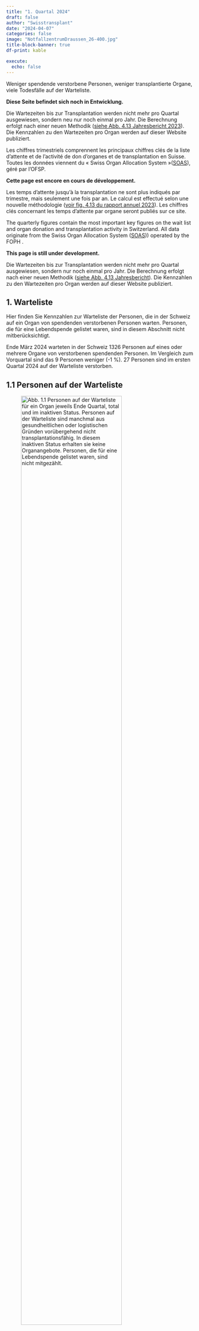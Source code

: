 ```yaml
---
title: "1. Quartal 2024"
draft: false
author: "Swisstransplant"
date: "2024-04-07"
categories: false
image: "NotfallzentrumDraussen_26-400.jpg"
title-block-banner: true
df-print: kable

execute:
  echo: false
---
```


::: {.content-visible when-profile="de"}
Weniger spendende verstorbene Personen, weniger transplantierte Organe, viele Todesfälle auf der Warteliste.

::: {.callout-warning title="Achtung"}
**Diese Seite befindet sich noch in Entwicklung.**
:::

::: {.callout-warning title="Hinweis"}
Die Wartezeiten bis zur Transplantation werden nicht mehr pro Quartal ausgewiesen, sondern neu nur noch einmal pro Jahr. Die Berechnung erfolgt nach einer neuen Methodik ([siehe Abb. 4.13 Jahresbericht 2023](https://www.swisstransplant.org/fileadmin/user_upload/Bilder/Home/Organ-_und_Gewebespende/Fakten_und_Zahlen/Jahreszahlen/2023_ersetzt/Abb_4.13_2023_DE.jpg){target="_blank"}). Die Kennzahlen zu den Wartezeiten pro Organ werden auf dieser Website publiziert.
:::

:::

::: {.content-visible when-profile="fr"}
Les chiffres trimestriels comprennent les principaux chiffres clés de la liste d'attente et de l'activité de don d'organes et de transplantation en Suisse. Toutes les données viennent du « Swiss Organ Allocation System »([SOAS](https://www.bag.admin.ch/bag/fr/home/medizin-und-forschung/transplantationsmedizin/transplantieren-von-organen-geweben-Zellen/zuteilung-organe-gewebe-blut-stammzellen/soas.html){target="_blank"}), géré par l'OFSP.

::: {.callout-warning title="Attention"}
**Cette page est encore en cours de développement.**
:::

::: {.callout-warning title="Remarque"}
Les temps d’attente jusqu’à la transplantation ne sont plus indiqués par trimestre, mais seulement une fois par an. Le calcul est effectué selon une nouvelle méthodologie ([voir fig. 4.13 du rapport annuel 2023](https://www.swisstransplant.org/fileadmin/user_upload/Bilder/Home/Organ-_und_Gewebespende/Fakten_und_Zahlen/Jahreszahlen/2023_ersetzt/FR_2023/Ill_4.13_2023_FR.jpg){target="_blank"}). Les chiffres clés concernant les temps d'attente par organe seront publiés sur ce site.
:::

:::

::: {.content-visible when-profile="en"}
The quarterly figures contain the most important key figures on the wait list and organ donation and transplantation activity in Switzerland. All data originate from the Swiss Organ Allocation System ([SOAS](https://www.bag.admin.ch/bag/de/home/medizin-und-forschung/transplantationsmedizin/transplantieren-von-organen-geweben-Zellen/zuteilung-organe-gewebe-blut-stammzellen/soas.html){target="_blank"})) operated by the FOPH .

::: {.callout-warning title="Please note"}
**This page is still under development.**
:::

::: {.callout-warning title="Please note"}
Die Wartezeiten bis zur Transplantation werden nicht mehr pro Quartal ausgewiesen, sondern nur noch einmal pro Jahr. Die Berechnung erfolgt nach einer neuen Methodik ([siehe Abb. 4.13 Jahresbericht](https://www.swisstransplant.org/fileadmin/user_upload/Bilder/Home/Organ-_und_Gewebespende/Fakten_und_Zahlen/Jahreszahlen/2023_ersetzt/Abb_4.13_2023_DE.jpg){target="_blank"}). Die Kennzahlen zu den Wartezeiten pro Organ werden auf dieser Website publiziert.
:::

:::

::: {.content-visible when-profile="de"}
# 1. Warteliste

Hier finden Sie Kennzahlen zur Warteliste der Personen, die in der Schweiz auf ein Organ von spendenden verstorbenen Personen warten. Personen, die für eine Lebendspende gelistet waren, sind in diesem Abschnitt nicht mitberücksichtigt.

::: {.callout-tip title="Das Wichtigste in Kürze"}
Ende März 2024 warteten in der Schweiz 1326 Personen auf eines oder mehrere Organe von verstorbenen spendenden Personen. Im Vergleich zum Vorquartal sind das 9 Personen weniger (-1 %). 27 Personen sind im ersten Quartal 2024 auf der Warteliste verstorben.
:::

## 1.1 Personen auf der Warteliste

![**Abb. 1.1** Personen auf der Warteliste für ein Organ jeweils Ende Quartal, total und im inaktiven Status. Personen auf der Warteliste sind manchmal aus gesundheitlichen oder logistischen Gründen vorübergehend nicht transplantationsfähig. In diesem inaktiven Status erhalten sie keine Organangebote. Personen, die für eine Lebendspende gelistet waren, sind nicht mitgezählt.](Fig1.1-de.png){width=80%}

<br>

|Indikator                                   |Letztes Quartal | Veränderung zum Vorquartal    |
|--------------------------------------------|----------------:|-------------------------------:|
|Anzahl Personen auf der Warteliste          |1326             |-9 Personen (-1 %)           |
|Anteil inaktive                             |49 %             |-1 Prozentpunkte


::: {.callout-note title="Lesebeispiel"}
Ende letztes Quartal warteten in der Schweiz 1326 Personen auf eines oder mehrere Organe von verstorbenen spendenden Personen. Im Vergleich zum Vorquartal sind das 9 Personen weniger (-1 %). Fast die Hälfte (49 %) der Personen auf der Warteliste war im inaktiven Status.
:::

## 1.2 Personen auf der Warteliste nach Organ

![**Abb. 1.2** Personen auf der Warteliste für ein Organ jeweils Ende Quartal, total und nach Organ. Personen, die auf mehr als ein Organ warten, sind bei der Gruppe «Multiorgan» dazugezählt. Personen, die für eine Lebendspende gelistet waren, sind nicht mitgezählt.](Fig1.2-de.png){width=80%}

<br>

|Indikator                                       |Letztes Quartal|    Veränderung zum Vorquartal|
|------------------------------------------------|----------------:|-----------------------------:|
|Anzahl Personen auf der Warteliste (alle)       |1326             |-9 (-1 %)          |           
|Multiorgan                                      |40               |-2 (-5 %)          |
|Herz                                            |43               |+1 (+2 %)          |
|Lunge                                           |42               |-4 (-9 %)          |
|Leber                                           |281              |+13 (+5 %)         |
|Niere                                           |907              |-16 (-2 %)         |
|Pankreas/Inselzellen                            |13               |-1 (-7 %)          |
|Dünndarm                                        |0                |+/- 0              |


::: {.callout-note title="Lesebeispiel"}
Von den 1326 Personen auf der Warteliste wartete die grosse Mehrheit auf eine Niere (907; 68 %) oder eine Leber (281; 21 %). 40 Personen warteten auf mehr als ein Organ.
:::

## 1.3 Ereignisse auf der Warteliste

![**Abb. 1.3** Transplantierte Personen und Personen, die auf der Warteliste verstorben sind. Personen, die für eine Lebendspende gelistet waren beziehungsweise eine Lebendspende erhielten, sind nicht mitgezählt.](Fig1.3-de.png){width=80%}

<br>

|Indikator                              |Letztes Quartal   |Veränderung zum Vorquartal                     |
|---------------------------------------|-------------------:|----------------------------------------------:|
|Anzahl transplantierte Personen        |102                 |-36 (-26 %)                         |
|Anzahl verstorbene Personen            |27                  |+8 (+30 %)                          |


::: {.callout-note title="Lesebeispiel"}
Im letzten Quartal erhielten in der Schweiz 102 Personen eines oder mehrere Organe aus einer Organspende nach dem Tod. 27 Personen sind im ersten Quartal 2024 auf der Warteliste verstorben.
:::

:::

::: {.content-visible when-profile="fr"}
# 1. Liste d'attente

Vous trouverez ici les chiffres clés sur la liste d'attente des personnes en attente d'un organe en Suisse. Les personnes listées pour un don de donneur vivant ne sont pas prises en compte dans cette section.

::: {.callout-tip title="L'essentiel en bref"}
Fin Mars 2024, 1326 personnes attendaient en Suisse un ou plusieurs organes de donneurs décédés. Par rapport au trimestre précédent, cela représente 9 personnes de moins (-1 %). 27 personnes sont décédées sur la liste d'attente au premier trimestre 2024.
:::

## 1.1 Personnes en liste d'attente

![**Fig. 1.1** Personnes en liste d'attente pour un organe à la fin de chaque trimestre, au total et en statut inactif. Parfois, les personnes sur la liste d’attente ne peuvent temporairement pas bénéficier d’une transplantation pour des raisons de santé ou de logistique. Dans cet état inactif, elles ne reçoivent pas d'offre d’organes. Les personnes listées pour un don de donneur vivant ne sont pas iclus.](Fig1.1-fr.png){width=80%}

<br>

|Indicateur                                  |Dernier trimestre |Changement par rapport au trimestre précédent       |
|--------------------------------------------|----------------:|---------------------------------------------------:|
|Nombre de patients en liste d'attente       |1326             |-9 patients (-1 %)                                |
|Part dans état inactif                      |49 %             |-1 points de pourcentage                          |

::: {.callout-note title="Exemple de lecture"}
Fin du dernier trimestre, 1326 personnes attendaient en Suisse un ou plusieurs organes de donneurs décédés. Par rapport au trimestre précédent, cela représente 9 personnes de moins (-1 %). Près de la moitié (49 %) des personnes sur la liste d'attente etait dans l'état inactif.
:::

## 1.2 Personnes en liste d'attente par organe

![**Fig. 1.2** Personnes en liste d'attente pour un organe à la fin de chaque trimestre, au total et par organe. Les personnes en attente de plus d'un organe sont comptées dans le groupe « multiorganes ». Les personnes listées pour un don de donneur vivant ne sont pas inclus.](Fig1.2-fr.png){width=80%}

<br>


|Indicateur                                  |Dernier trimestre      |Changement par rapport au trimestre précédent |
|--------------------------------------------|---------------------:|---------------------------------------------:|
|Nombre de patients en liste d'attente       |1326                  |-9 (-1 %)                            | 
|Multiorgan                                  |40                    |-2 (-5 %)                          |
|Cœur                                        |43                    |+1 (+2 %)                          |
|Poumons                                     |42                    |-4 (-9 %)                          |
|Fois                                        |281                   |+13 (+5 %)                         |
|Rein                                        |907                   |-16 (-2 %)                         |
|Pancréas/îlots de Langerhans                |13                    |-1 (-7 %)                           |
|Intestin grêle                              |0                     |+/- 0                                |


::: {.callout-note title="Exemple de lecture"}
Sur les 1326 patients en liste d'attente, la grande majorité attendait un rein (907 ; 68 %) ou un foie (281 ; 21 %). 40 patients attendaient plus d'un organe.
:::

## 1.3 Événements sur la liste d'attente

![**Fig. 1.3** Patients transplantées et patients décédées sur la liste d'attente. Les patients qui étaient sur la liste pour un don de donneur vivant ou qui ont reçu un don de donneur vivant ne sont pas inclus.](Fig1.3-fr.png){width=80%}

|Indicateur                          |Dernier trimestre               |Changement par rapport au trimestre précédent  |
|------------------------------------|------------------------------:|----------------------------------------------:|
|Nombre de patients transplantés     |102                            |-36 (-26 %)                         |
|Nombre de patients décédés          |27                             |+8 (+30 %)                          |

<br>

::: {.callout-note title="Exemple de lecture"}
Au dernier trimestre, 102 patients en Suisse ont reçu un ou plusieurs organes provenant d'un don d'organe après le décès. 27 patients sont décédés sur la liste d'attente.
:::

:::

::: {.content-visible when-profile="en"}
# 1. Wait list

Here you will find key figures on the wait list of people in Switzerland waiting for an organ transplant from deceased donors. People who were listed for a living donation are not included in this section.

::: {.callout-tip title="Most important facts in brief"}
At the end of March 2024, 1326 patients in Switzerland were waiting for one or more organs from deceased donors. Compared to the previous quarter, this is 9 fewer patients (-0.7 %). 27 patients died on the waiting list in the first quarter of 2024.
:::

## 1.1 People on the wait list

![**Fig. 1.1** Translation to be added..](Fig1.1-en.png){width=80%}

<br>


|Indicator                                   |Current quarter  |Change on previous quarter                          |
|--------------------------------------------|----------------:|---------------------------------------------------:|
|Number of patients on wait list             |1326             |-9 patients (-0.7 %)                                |
|Percentage inactive                         |48.8 %           |-1.1 percentage points                              |

## 1.2 People on the wait list by organ

![**Fig. 1.2** Translation to be added..](Fig1.2-en.png){width=80%}

<br>


|Indicator                                   |Current quarter       |Change on previous quarter                    |
|--------------------------------------------|---------------------:|---------------------------------------------:|
|Number of patients on wait list:            |1326                  |-9 patients (-0.7 %)                          |
|Multi-Organ                                 |40                    |-2 patients (-4.8 %)                          |
|Heart                                       |43                    |+1 patient (+2.4 %)                           |
|Lung                                        |42                    |-4 patients (-8.7 %)                          |
|Liver                                       |281                   |+13 patients (+4.9 %)                         |
|Kidney                                      |907                   |-16 patients (-1.7 %)                         |
|Pancreas/islets                             |13                    |-1 patient (-7.1 %)                           |
|Small bowel                                 |0                     |+/- 0 patients                                |


## 1.3 Events on the wait list

![**Fig. 1.3** Translation to be added...](Fig1.3-en.png){width=80%}

<br>

|Indicator                                   |Current quarter        |Change on previous quarter                     |
|--------------------------------------------|----------------------:|----------------------------------------------:|
|Number of patients transplanted             |102                    |-36 patients (-26.1 %)                         |
|Number of patients deceased                 |27                     |+8 patients (+29.6 %)                          |


::: {.callout-note title="Exemple de lecture"}
In the first quarter of 2024, 102 patients in Switzerland received one or more organs from deceased organ donation. 27 patients died on the waiting list.
:::

:::

::: {.content-visible when-profile="de"}

# 2. Organspende

Hier finden Sie Kennzahlen zur Organspende nach dem Tod und zur Organ-Lebendspende in der Schweiz.

::: {.callout-tip title="Das Wichtigste in Kürze"}
Im ersten Quartal 2024 haben in der Schweiz 39 Personen ihre Organe nach dem Tod gespendet. Im Vergleich zum Vorquartal sind das 11 Personen weniger (-22 %). Von den 39 Personen waren 17 (44 %) im Hirntod nach Herz-Kreislauf-Stillstand. 104 Organe von verstorbenen spendenden Personen wurden in der Schweiz transplantiert, das sind 38 weniger (-26.8 %) als im Vorquartal. Mit 2.4 Organen ist auch die durchschnittliche Anzahl transplantierter Organe pro spendende verstorbene Person zurückgegangen, insbesondere bei der Spende im Hirntod nach Herz-Kreislauf-Stillstand (DCD).
:::

## 2.1 Für eine Organspende nach dem Tod freigegebene Personen

![**Abb. 2.1** In der Schweiz von Swisstransplant für die Organspende nach dem Tod freigegebene verstorbene Personen. Eine Person wird freigegeben, wenn bei aussichtloser Prognose eine Zustimmung zur Organspende vorliegt und sie medizinisch für eine Organspende mindestens eines Organs qualifiziert. «Utilisiert» bedeutet, es konnte mindestens ein Organ transplantiert werden. «Effektiv» bedeutet, ein chirurgischer Eingriff mit der Absicht zur Organentnahme zum Zweck einer Transplantation erfolgte, aber kein Organ konnte transplantiert werden. «Nicht utilisiert» bedeutet, es kam nicht zu einem chirurgischen Eingriff mit der Absicht zur Organentnahme zum Zweck einer Transplantation.](Fig2.1-de.png){width=80%}

<br>

|Indikator                               |Letztes Quartal        |Veränderung zum Vorquartal                    |
|----------------------------------------|------------------------:|---------------------------------------------:|
|Anzahl freigegebene Personen            |47                       |-11 Personen (-19 %)                        |
|Anteil Nicht utilisierte                |17 %                     |+3 Prozentpunkte                            |
|Anteil Effektive                        |2 %                      |-1 Prozentpunkte                            |
|Anteil Utilisierte                      |81 %                     |+2 Prozentpunkte                            |


::: {.callout-note title="Lesebeispiel"}
Im letzten Quartal hat Swisstransplant 47 Personen aus der Schweiz für eine Organspende nach dem Tod freigegeben. Das sind 11 weniger als im Vorquartal. Die Utilisierungsrate betrug 81 %.
:::

## 2.2 Spendende verstorbene Personen

![**Abb. 2.2** Spendende verstorbene Personen in der Schweiz. DBD: Spende im Hirntod, DCD: Spende im Hirntod nach Herz-Kreislauf-Stillstand. Als spendende Person gilt jede verstorbene Person, bei der ein chirurgischer Eingriff mit der Absicht zur Organentnahme zum Zweck einer Transplantation erfolgt ist.](Fig2.2-de.png){width=80%}

<br>

|Indikator                                 |Letztes Quartal   |Veränderung zum Vorquartal    |
|------------------------------------------|-------------------:|-----------------------------:|
|Anzahl spendende Personen (alle)          |39                  |-11 (-22 %)        |
|DCD                                       |17 (44 %)           |-7 (-29 %)         |
|DBD                                       |22 (56 %)           |-4 (-15 %)         |

::: {.callout-note title="Lesebeispiel"}
Im letzten Quartal haben in der Schweiz 39 Personen ihre Organe nach dem Tod gespendet. Im Vergleich zum Vorquartal sind das 11 Personen weniger (-22 %). Von den 39 spendenden verstorbenen Personen waren 17 (44 %) im Hirntod nach Herz-Kreislauf-Stillstand (DCD).
:::


## 2.3 Transplantierte Organe von spendenden verstorbenen Personen

![**Abb. 2.3** In der Schweiz transplantierte Organe von spendenden verstorbenen Person (inklusive aus dem Ausland stammende Organe).](Fig2.3-de.png){width=80%}

<br>


|Indikator                                 |Letztes Quartal    |Veränderung zum Vorquartal  |
|------------------------------------------|--------------------:|---------------------------:|
|Anzahl transplantierte Organe (alle)      |104                  |-38 (-27 %)        |
|Herz                                      |9                    |-2         |
|Lunge                                     |11                   |-6         |
|Leber                                     |27                   |-5         |
|Niere                                     |55                   |-22        |
|Pankreas/Inselzellen                      |2                    |-3         |


::: {.callout-note title="Lesebeispiel"}
Im letzten Quartal wurden in der Schweiz 104 Organe von spendenden verstorbenen Person transplantiert. Im Vergleich zum Vorquartal sind das 38 Organe weniger (-27 %).
:::


## 2.4 Transplantierte Organe pro spendende verstorbene Person

![**Abb. 2.4** Durchschnittliche Anzahl transplantierte Organe pro spendende verstorbene Person, Mittelwerte (Standardabweichungen). DBD: Spende im Hirntod, DCD: Spende im Hirntod nach Herz-Kreislauf-Stillstand.](Fig2.4-de.png){width=80%}

<br>


|Indikator                                |Letztes Quartal   |Veränderung zum Vorquartal                    |
|-----------------------------------------|-------------------:|---------------------------------------------:|
|Organe pro spendende Person (alle)       |2.4                 |-0.4                                   |
|DBD                                      |2.8                 |-0.1                                   |
|DCD                                      |2.0                 |-0.7                                   |


::: {.callout-note title="Lesebeispiel"}
Im letzten Quartal wurden in der Schweiz durchschnittlich 2.4 Organe pro spendende verstorbene Person transplantiert. Im Vergleich zum Vorquartal sind das 0.4 Organe weniger. Insbesondere wurden weniger Organe pro spendende verstorbene Person im Hirntod nach Herz-Kreislauf-Stillstand (DCD) transplantiert.
:::

## 2.5 Spendende lebende Personen

![**Abb. 2.5** Spendende lebende Personen in der Schweiz, total und nach Organ. Bei Lebendspenden entspricht die Anzahl spendender Personen gleich der Anzahl transplantierter Organe.](Fig2.5-de.png){width=80%} 

<br>

|Indikator                                   |Letztes Quartal   |Veränderung zum Vorquartal        |
|--------------------------------------------|-------------------:|---------------------------------:|
|Anzahl spendende Personen (alle)            |38                |+2 (+6 %)                       |
|Leber                                       |1 (3 %)           |+/-0                     |
|Niere                                       |37 (97 %)         |+2                       |


::: {.callout-note title="Lesebeispiel"}
Im letzten Quartal haben in der Schweiz 37 lebende Personen eine ihrer Nieren gespendet und 1 Person einen Teil ihrer Leber. Das sind 2 Nieren-Lebendspenden mehr als im Vorquartal.
:::

:::

::: {.content-visible when-profile="fr"}
# 2. Don d'organes
Vous trouverez ici les chiffre clés sur le don d'organes après le décès et le don d'organes de donneur vivant en Suisse.

::: {.callout-tip title="L'essentiel en bref"}
Au premier trimestre 2024, 39 personnes ont fait don de leurs organes après leur décès en Suisse. Ce sont 11 personnes de moins (-22,0 %) comparé au trimestre précédent. Parmi ces 39 personnes décédées, 17 (43,6 %) étaient en état de mort cérébrale après un arrêt cardio-circulatoire. 104 organes de donneurs décédés ont été transplantés en Suisse, soit 38 de moins (-26,8 %) qu'au trimestre précédent. Avec 2,4 organes, le nombre moyen d'organes transplantés par donneur décédée a également diminué, en particulier pour les dons en état de mort cérébrale après un arrêt cardio-circulatoire (DCD).
:::

## 2.1 Personnes approuvées à faire un don d'organes après le décès

![**Fig. 2.1** Personnes décédées en Suisse et approuvées par Swisstransplant pour le don d'organes après le décès. Une personne est approuvée si, en cas de pronostic sans espoir, elle a donné son consentement au don d'organes et qu'elle est médicalement qualifiée pour le don d'au moins un organe. « Utilisé » signifie qu'au moins un organe a pu être transplanté. « Effectif » signifie qu'une intervention chirurgicale a eu lieu avec l'intention de prélever un organe en vue d'une transplantation, mais qu'aucun organe n'a pu être transplanté. « Non utilisé » signifie qu'il n'y a pas eu d'intervention d'intervention chirurgicale dans l’intention d’un prélèvement d’organes aux fins d’une transplantation.](Fig2.1-fr.png){width=80%}

<br>

|Indicateur                               |Dernier trimestre        | Changement par rapport au trimestre précédent |
|-----------------------------------------|-----------------------:|----------------------------------------------:|
|Nombre de personnes approuvées           |47                      |-11 personnes (-19 %)                        |
|Proportion non utilisée                  |17 %                    |+3 Points de pourcentage                     |
|Proportion effectif                      |2 %                     |-1 Points de pourcentage                     |
|Proportion utilisée                      |81 %                    |-2 Points de pourcentage                     |


::: {.callout-note title="Exemple de lecture"}
Au dernier trimestre, Swisstransplant a approuvées 47 personnes en Suisse pour un don d'organe après le décès. Ce sont 11 de moins qu'au trimestre précédent. Le taux d'utilisation était de 81 %.
:::

## 2.2 Donneurs décédés

![**Fig. 2.2** 	Donneurs décédés en Suisse. DBD: don en état de mort cérébrale, DCD: don en état de mort cérébrale après un arrêt cardio-circulatoire. Est considérée comme donneur toute personne décédée qui a subi une intervention chirurgicale dans l’intention d’un prélèvement d’organes aux fins d’une transplantation.](Fig2.2-fr.png){width=80%}

<br>

|Indicateur                                  |Dernier trimestre       |Changement par rapport au trimestre précédent |
|--------------------------------------------|----------------------:|---------------------------------------------:|
|Nombre de donneurs (tous)                   |39                     |-11 (-22 %)                       |
|DCD                                         |17 (44 %)              |-7 (-29 %)                        |
|DBD                                         |22 (56 %)              |-4 (+15 %)                        |


::: {.callout-note title="Exemple de lecture"}
Au dernier trimestre, 39 personnes ont fait don de leurs organes après leur décès en Suisse. Par rapport au trimestre précédent, cela représente 11 personnes de moins (-22 %). Parmi ces 39 personnes décédées, 17 (44 %) étaient en état de mort cérébrale après un arrêt cardio-circulatoire.
:::

## 2.3 Organes transplantés de donneurs décédés

![**Fig 2.3** Organes transplantés en Suisse de donneurs décédés (incluant les organes provenant de l'étranger), total et par organe.](Fig2.3-fr.png){width=80%}

<br>

|Indicateur                                  |Dernier trimestre       |Changement par rapport au trimestre précédent |
|--------------------------------------------|----------------------:|---------------------------------------------:|
|Nombre d'organes transplantés (tous)        |104                    |-38 (-27 %)                         |
|Cœur                                        |9                      |-2                          |
|Poumons                                     |2                      |-3                          |
|Fois                                        |27                     |-5                          |
|Reins                                       |55                     |-22                         |
|Pancréas/îlots de Langerhans                |2                      |+/-0                        |


::: {.callout-note title="Exemple de lecture"}
Au dernier trimestre, 104 organes ont été transplantés en Suisse de donneurs décédés. Par rapport au trimestre précédent, cela représente 38 organes de moins (-26.7 %).
:::

## 2.4 Organes transplantés par donneur décédé

![**Fig 2.4** Nombre d’organes transplantés par donneur décédé (moyenne et écart-type). DBD: don en état de mort cérébrale, DCD: don en état de mort cérébrale après un arrêt cardio-circulatoire.](Fig2.4-fr.png){width=80%}

<br>

|Indicateur                               |Dernier trimestre    |Changement par rapport au trimestre précédent |
|-----------------------------------------|-------------------:|---------------------------------------------:|
|Organes par donneur (tous      )         |2.4                 |-0.4                                   |
|DBD                                      |2.8                 |-0.1                                   |
|DCD                                      |2.0                 |-0.7                                   |

::: {.callout-note title="Exemple de lecture"}
Au dernier trimestre, 2,4 organes ont été transplantés en moyenne en Suisse par donneur décédé. Par rapport au trimestre précédent, cela représente 0,4 organe de moins. En particulier, moins d'organes ont été transplantés par donneur décédé en état de mort cérébrale après un arrêt cardio-circulatoire.
:::

## 2.5 Donneurs vivants

![**Fig 2.5** Donneurs vivants en Suisse, au total et par organe. Pour les dons de donneurs vivants, le nombre de donneurs est égal au nombre d'organes transplantés.](Fig2.5-fr.png){width=80%}

<br>

|Indicateur                                  |Dernier trimestre     |Changement par rapport au trimestre précédent |
|--------------------------------------------|--------------------:|---------------------------------------------:|
|Nombre de donneurs vivants (tous)           |38                   |+2 (+6 %)                                  |
|Fois                                        |1 (3 %)              |+/-0                                |
|Rein                                        |37 (97 %)            |+2                                  |


::: {.callout-note title="Exemple de lecture"}
Au premier trimestre 2024, 38 personnes vivantes en Suisse ont donnée un de leurs reins et 1 personne a donnée une partie de son foie. Cela représente 2 dons de reins de plus par rapport au trimestre précédent.
:::


:::

::: {.content-visible when-profile="en"}
# 2. Organ donation

## 2.1 People approved for deceased organ donation

![**Fig. 2.1** Translation...](Fig2.1-en.png){width=80%}

## 2.2 Deceased donors

![**Fig. 2.2** Translation...](Fig2.2-en.png){width=80%}

## 2.3 Organs transplanted from deceased donors

![**Fig. 2.3** Organs transplanted in Switzerland from deceased donors, including organs from deceased donors abroad.](Fig2.3-en.png){width=80%}

## 2.4 Organs transplanted per deceased donor

![**Fig. 2.4** Translation needed...](Fig2.4-en.png){width=80%}

## 2.5 Living donors

![**Fig 2.5** Translation to be added...](Fig2.5-en.png){width=80%}

:::


::: {.content-visible when-profile="de"}
# 3. Transplantationen

Hier finden Sie Kennzahlen zu Personen, die ein Organ von einer spendenden verstorbenen Person erhielten. Einerseits sind dies Personen in der Schweiz, die ein Organ von einer spendenden verstorbenen Person aus der Schweiz oder aus dem Ausland erhielten. Andererseits sind dies Personen im Ausland, die ein Organ von einer verstorbenen Person aus der Schweiz erhielten, wenn in der Schweiz für ein Organ keine passende Person gefunden werden konnte. Kennzahlen zur Lebendspende von Niere und Leber finden Sie unter 2.5.

::: {.callout-tip title="Das Wichtigste in Kürze"}
Im ersten Quartal 2024 erhielten in der Schweiz 102 Personen eines oder mehrere Organe von spendenen verstorbenen Personen. Im Vergleich zum Vorquartal sind das 36 Transplantationen (rund 26 %) weniger. Von den 102 Personen erhielten 9 Personen ein Organ aus dem Ausland.
:::

## 3.1 In der Schweiz transplantierte Personen

![**Abb. 3.1** Transplantierte Personen in der Schweiz, die ein Organ von einer spendenden verstorbenen Person erhielten, total und nach Art der Transplantation. «Multiorgan» bedeutet, eine Person erhielt mehr als ein Organ gleichzeitig. Organe von spendenden verstorbenen Personen aus dem Ausland sind miteingerechnet, Organe aus Lebendspenden sind nicht miteingerechnet.](Fig3.1-de.png){width=80%}

<br>

|Indikator                                    |Letztes Quartal     |Veränderung zum Vorquartal              |
|---------------------------------------------|---------------------:|---------------------------------------:|
|Anzahl transplantierte Personen (alle)       |102                   |-36 (-26 %)                  |
|Multiorgan                                   |2                     |-2                   |
|Herz                                         |9                     |-2                    |
|Lunge                                        |11                    |-6                    |
|Leber                                        |27                    |-5                    |
|Niere                                        |53                    |-20                   |
|Pankreas/Inselzellen                         |0                     |+/-0                  |


::: {.callout-note title="Lesebeispiel"}
Im letzten Quartal erhielten in der Schweiz 102 Personen eines oder mehrere Organe von spendenden verstorbenen Personen. Im Vergleich zum Vorquartal sind das 36 Transplantationen weniger(-26 %). Im ersten Quartal erhielten 2 Personen je eine Niere und eine Bauchspeicheldrüse (Pankreas).
:::

## 3.2 In der Schweiz transplantierte Personen mit Organen aus dem Ausland

![**Abb. 3.2** Transplantierte Personen in der Schweiz, die ein Organ von einer spendenden verstorbenen Person aus dem Ausland erhielten, total und nach Art der Transplantation.](Fig3.2-de.png){width=80%}

<br>

|Indikator                                      |Letztes Quartal       |Veränderung zum Vorquartal              |
|-----------------------------------------------|-----------------------:|---------------------------------------:|
|Anzahl transplantierte Personen mit Organen aus dem Ausland |9          |-3 (-25 %)                   |


::: {.callout-note title="Lesebeispiel"}
Im letzten Quartal erhielten in der Schweiz 9 Personen Organe von spendenden verstorbenen Personen aus dem Ausland. Im Vergleich zum Vorquartal sind das 3 Transplantationen weniger (-25 %).
:::

## 3.3 Im Ausland transplantierte Personen

![**Abb. 3.3** Im Ausland transplantierte Personen, die ein Organ von einer spendenden verstorbenen Person aus der Schweiz erhielten, total und nach Art der Transplantation.](Fig3.3-de.png){width=80%}

<br>

|Indikator                                         |Letztes Quartal     |Veränderung zum Vorquartal            |
|--------------------------------------------------|-------------------:|---------------------------------------:|
|Anzahl transplantierte Personen im Ausland        |0                   |-9 (-100 %)                  |

::: {.callout-note title="Lesebeispiel"}
Im letzten Quartal erhielten im Ausland keine Patientinnen und Patienten Organe von spendenden verstorbenen Personen aus der Schweiz. Im Vorquartal waren es 9 Patientinnen und Patienten.
:::

## 3.4 Herztransplantationen

![**Abb. 3.4** Herztransplantationen in der Schweiz, aufgeteilt nach DBD- und DCD-Spende. Multiorgantransplantationen sind mitgezählt. DBD: Spende im Hirntod, DCD: Spende im Hirntod nach Herz-Kreislauf-Stillstand.](Fig3.4-de.png){width=80%}

<br>

|Indikator                                   |Letztes Quartal         |Veränderung zum Vorquartal            |
|--------------------------------------------|-----------------------:|---------------------------------------:|
|Anzahl Herztransplantationen (alle)         |9                       |-2 (-18 %)          |
|DCD                                         |1 (11 %)                |-1            |
|DBD                                         |8 (89 %)                |-1            |

::: {.callout-note title="Lesebeispiel"}
Im letzten Quartal erhielten in der Schweiz 9 Personen eine Herztransplantation. Im Vergleich zum Vorquartal sind das 2 Herztransplantationen weniger (-18 %).
:::

## 3.5 Lungentransplantationen

![**Abb. 3.5** Lungentransplantationen in der Schweiz, aufgeteilt nach DBD- und DCD-Spende. Multiorgantransplantationen sind mitgezählt. DBD: Spende im Hirntod, DCD: Spende im Hirntod nach Herz-Kreislauf-Stillstand. ](Fig3.5-de.png){width=80%}

<br>

|Indikator                                   |Letztes Quartal        |Veränderung zum Vorquartal              |
|--------------------------------------------|------------------------:|---------------------------------------:|
|Anzahl Lungentransplantationen (alle)       |11                       |-6 (-35 %)          |
|DCD                                         |3 (27 %)                 |-3          |
|DBD                                         |8 (73 %)                 |-3          |

::: {.callout-note title="Lesebeispiel"}
Im letzten Quartal erhielten in der Schweiz 11 Personen eine Lungentransplantation. Im Vergleich zum Vorquartal sind das 6 Lungentransplantationen weniger (-35 %).
:::

## 3.6 Lebertransplantationen

![**Abb. 3.6** Lebertransplantationen in der Schweiz aus einer Organspende nach dem Tod, aufgeteilt nach DBD- und DCD-Spende. Multiorgantransplantationen sind mitgezählt. DBD: Spende im Hirntod, DCD: Spende im Hirntod nach Herz-Kreislauf-Stillstand. ](Fig3.6-de.png){width=80%}

<br>

|Indikator                                   |Letztes Quartal         |Veränderung zum Vorquartal            |
|--------------------------------------------|-----------------------:|---------------------------------------:|
|Anzahl Lebertransplantationen (alle)        |27                      |-5 (-16 %)          |
|DCD                                         |7 (26 %)                |-4           |
|DBD                                         |20 (74 %)               |-1           |

::: {.callout-note title="Lesebeispiel"}
Im letzten Quartal erhielten in der Schweiz 27 Personen eine Lebertransplantation aus einer Organspende nach dem Tod. Im Vergleich zum Vorquartal sind das 5 Lebertransplantationen weniger (-16 %).
:::

## 3.7 Nierentransplantationen

![**Abb. 3.7** Nierentransplantationen in der Schweiz aus einer Organspende nach dem Tod, aufgeteilt nach DBD- und DCD-Spende. Multiorgantransplantationen sind mitgezählt. DBD: Spende im Hirntod, DCD: Spende im Hirntod nach Herz-Kreislauf-Stillstand.](Fig3.7-de.png){width=80%}

<br>

|Indikator                                   |Letztes Quartal       |Veränderung zum Vorquartal              |
|--------------------------------------------|-----------------------:|---------------------------------------:|
|Anzahl Nierentransplantationen (alle)       |55                      |-22 (-29 %)         |
|DCD                                         |24 (44 %)               |-18         |
|DBD                                         |31 (56 %)               |-4          |


::: {.callout-note title="Lesebeispiel"}
Im letzten Quartal erhielten in der Schweiz 55 Personen eine Nierentransplantation aus einer Organspende nach dem Tod. Im Vergleich zum Vorquartal sind das 22 Nierentransplantationen weniger (-29 %).
:::

## 3.8 Pankreas/Inselzellen-Transplantationen

![**Abb. 3.8** Pankreas/Inselzellen-Transplantationen in der Schweiz, aufgeteilt nach DBD- und DCD-Spende. Multiorgantransplantationen sind mitgezählt. DBD: Spende im Hirntod, DCD: Spende im Hirntod nach Herz-Kreislauf-Stillstand.](Fig3.8-de.png){width=80%}

<br>

|Indikator                                             |Letztes Quartal          |Veränderung zum Vorquartal  |
|------------------------------------------------------|------------------------:|-----------------------------:|
|Anzahl Pankreas-/Inselzellen-Transplantationen (alle) |2                        |-3 (-60 %)|
|DCD                                                   |1 (50 %)                 |-1        |
|DBD                                                   |1 (50 %)                 |-2        |

::: {.callout-note title="Lesebeispiel"}
Im letzten Quartal erhielten in der Schweiz 2 Personen eine Pankreas/Inselzellen-Transplantation. Im Vergleich zum Vorquartal sind das 3 Transplantationen weniger (-60 %).
:::


:::

::: {.content-visible when-profile="fr"}
# 3. Transplantations

Vous trouverez ici les chiffres clés sur les patients qui ont reçu un organe d'un donneur décédé. Il s'agit d'une part de patients en Suisse qui ont reçu un organe d'un donneur décédé en Suisse ou à l'étranger. D'autre part, il s'agit de personnes à l'étranger qui ont reçu un organe d'une personne décédée en Suisse, lorsqu'aucune personne compatible n'a pu être trouvée en Suisse pour un organe. Vous trouverez les chiffres clés concernant le don de rein et de foie par des donneurs vivants au point 2.5.

::: {.callout-tip title="L'essentiel en bref"}
Au premier trimestre 2024, 102 personnes ont reçu en Suisse un ou plusieurs organes de donneurs décédées. Par rapport au trimestre précédent, cela représente 36 transplantations de moins (environ 26 %). Parmi les 102 patients, 9 ont reçu un organe provenant de l'étranger.
:::

## 3.1 Patients transplantés en Suisse

![**Fig. 3.1** Patients transplantés en Suisse qui ont reçu un organe d'un donneur décédé, au total et par type de transplantation. « Multiorganes » signifie qu'un patient a reçu plus d'un organe à la fois. Les organes de donneurs décédés provenant de l'étranger sont inclus, les organes provenant de donneurs vivants ne sont pas inclus.](Fig3.1-fr.png){width=80%}

<br>

|Indicateur                               |Dernier trimestre      | Changement par rapport au trimestre précédent |
|-----------------------------------------|---------------------:|----------------------------------------------:|
|Nombre de patients transplantés (tous)   |102                   |-36 (-26 %)                         |
|Multiorgan                               |2                     |-2                   |
|Cœur                                     |9                     |-2                   |
|Poumons                                  |11                    |-6                   |
|Fois                                     |27                    |-5                   |
|Reins                                    |53                    |-20                  |
|Pancréas/îlots de Langerhans             |0                     |+/-0                 |


::: {.callout-note title="Exemple de lecture"}
Au dernier trimestre, 102 personnes ont reçu en Suisse un ou plusieurs organes de donneurs décédés. Par rapport au trimestre précédent, cela représente 36 transplantations de moins (-26 %). Au premier trimestre, 2 personnes ont reçu un rein et un pancréas (transplantation multiorgan).
:::

## 3.2 Patients transplantés en Suisse avec organes de l'étranger

![**Fig. 3.2** Patients transplantés en Suisse qui ont reçu un organe d'un donneur décédée de l'étranger, total et par type de transplantation.](Fig3.2-fr.png){width=80%}

<br>

|Indicateur                                     |Dernier trimestre   |Changement par rapport au trimestre précédent |
|-----------------------------------------------|-----------------------:|----------------------------------------:|
|Nombre de patients transplantés avec des organes provenant de l'étranger |9 |-3 (-25 %)                |

::: {.callout-note title="Exemple de lecture"}
Au dernier trimestre, 9 patients ont reçu en Suisse des organes provenant de donneurs décédés à l'étranger. Par rapport au trimestre précédent, cela représente 3 transplantations de moins (-25 %).
:::

## 3.3 Patients transplantés à l'étranger

![**Fig. 3.3** Patients transplantés à l'étranger qui ont reçu un organe d'un donneur décédée en Suisse, total et par type de transplantation.](Fig3.3-fr.png){width=80%}

<br>

|Indicateur                                       |Dernier trimestre    |Changement par rapport au trimestre précédent |
|-------------------------------------------------|-------------------:|---------------------------------------:|
|Nombre de patients transplantés à l'étranger     |0                   |-9 (-100 %)                  |

::: {.callout-note title="Exemple de lecture"}
Au dernier trimestre, aucun patient n'a reçu à l'étranger d'organes provenant de donneurs décédés en Suisse. Au trimestre précédent, il s'agissait de 9 patients.
:::

## 3.4 Transplantations du cœur

![**Fig. 3.4** Transplantations du cœur en Suisse, réparties en dons DBD et DCD. Les transplantations combinées sont inclus. DBD : donneurs en état de mort cérébrale, DCD : donneurs en état de mort cérébrale après un arrêt cardio-circulatoire.](Fig3.4-fr.png){width=80%}

<br>

|Indicateur                                  |Dernier trimestre    |Changement par rapport au trimestre précédent |
|--------------------------------------------|-----------------------:|---------------------------------------:|
|Nombre de transplantations du coeur         |9                       |-2 (-18 %)          |
|DCD                                         |1 (11 %)              |-1            |
|DBD                                         |8 (89 %)              |-1            |

::: {.callout-note title="Exemple de lecture"}
Au dernier trimestre, 9 personnes ont reçu une transplantation cardiaque en Suisse. Par rapport au trimestre précédent, cela représente 2 transplantations cardiaques de moins (-18 %).
:::

## 3.5 Transplantations de poumons

![**Fig. 3.5** Transplantations de poumons en Suisse, réparties en dons DBD et DCD. Les transplantations combinées sont inclus DBD : donneurs en état de mort cérébrale, DCD : donneurs en état de mort cérébrale après un arrêt cardio-circulatoire.](Fig3.5-fr.png){width=80%}

<br>

|Indicateur                                  |Dernier trimestre    |Changement par rapport au trimestre précédent |
|--------------------------------------------|------------------------:|---------------------------------------:|
|Nombre de transplantations de poumons       |11                       |-6 (-35 %)          |
|DCD                                         |3 (27 %)               |-3          |
|DBD                                         |8 (73 %)               |-3          |

::: {.callout-note title="Exemple de lecture"}
Au dernier trimestre, 11 personnes ont reçu une transplantation poulmonaire en Suisse. Par rapport au trimestre précédent, cela représente 6 transplantations pulmonaires de moins (-35 %).
:::

## 3.6 Transplantations du foie

![**Fig. 3.6** Transplantations du foie des donneurs decédés en Suisse, réparties en dons DBD et DCD. Les transplantations combinées sont inclus. DBD : donneurs en état de mort cérébrale, DCD : donneurs en état de mort cérébrale après un arrêt cardio-circulatoire.](Fig3.6-fr.png){width=80%}

<br>

|Indicateur                                  |Dernier trimestre    |Changement par rapport au trimestre précédent |
|--------------------------------------------|-----------------------:|---------------------------------------:|
|Nombre de transplantations du foie (tous)   |27                      |-5 (-16 %)          |
|DCD                                         |7 (26 %)                       |-4          |
|DBD                                         |20 (74 %)                      |-1           |

::: {.callout-note title="Exemple de lecture"}
Au dernier trimestre, 27 personnes ont reçu une transplantation hépatique en Suisse, provenant d'un don d'organe après le décès. Par rapport au trimestre précédent, cela représente 5 transplantations hépatiques de moins (-16 %).
:::

## 3.7 Transplantations de reins

![**Fig. 3.7** Transplantations de reins de donneur decédé en Suisse, réparties en dons DBD et DCD. Les transplantations combinées sont inclus. DBD : donneurs en état de mort cérébrale, DCD : donneurs en état de mort cérébrale après un arrêt cardio-circulatoire.](Fig3.7-fr.png){width=80%}

<br>

|Indicateur                                  |Dernier trimestre    |Changement par rapport au trimestre précédent |
|--------------------------------------------|-----------------------:|---------------------------------------:|
|Nombre de transplantations de reins (tous)  |55                      |-22 (-29 %)         |
|DCD                                         |24 (44 %)               |-18         |
|DBD                                         |31 (56 %)               |-4          |


::: {.callout-note title="Exemple de lecture"}
Au dernier trimestre, 55 personnes ont reçu une transplantation rénale en Suisse, provenant d'un don d'organe après le décès. Par rapport au trimestre précédent, cela représente 22 transplantations rénales de moins (-29 %).
:::

## 3.8 Transplantations de pancréas et d’îlots de Langerhans

![**Fig. 3.8** Transplantations de pancréas et d’îlots, réparties en dons DBD et DCD. Les transplantations combinées sont inclus. DBD : donneurs en état de mort cérébrale, DCD : donneurs en état de mort cérébrale après un arrêt cardio-circulatoire.](Fig3.8-fr.png){width=80%}

<br>

|Indicateur                                  |Dernier trimestre    |Changement par rapport au trimestre précédent |
|------------------------------------------------------|------------------------:|-----------------------------:|
|Nombre de transplantations de pancréas et d’îlots (tous) |2                     |-3 (-60 %)  |
|DCD                                                   |1 (50 %)                 |-1          |
|DBD                                                   |1 (50 %)                 |-2          |

::: {.callout-note title="Exemple de lecture"}
Au dernier trimestre, 2 personnes ont reçu une transplantation de pancréas/d’îlots en Suisse. Par rapport au trimestre précédent, cela représente 3 transplantations de moins (-60 %).
:::

:::

::: {.content-visible when-profile="en"}
# 3. Transplants

## 3.1 Patients transplanted in Switzerland

![**Fig. 3.1** Translation needed...](Fig3.1-en.png){width=80%}
## 3.2 Patients transplanted in Switzerland with organs from abroad

![**Fig. 3.2** Translation needed...](Fig3.2-en.png){width=80%}

## 3.3 Patients transplanted abroad

![**Fig. 3.3** Translation needed...](Fig3.3-en.png){width=80%}

## 3.4 Heart transplants

![*Fig. 3.4** Translation needed...](Fig3.4-en.png){width=80%}

## 3.5 Lung transplants

![**Fig. 3.5** Translation needed..](Fig3.5-en.png){width=80%}

## 3.6 Liver transplants

![*Fig. 3.6** Translation needed...](Fig3.6-en.png){width=80%}

## 3.7 Kidney transplants

![**Fig. 3.7** Translation needed...](Fig3.7-en.png){width=80%}

## 3.8 Pancreas/islet cell transplants

![**Fig. 3.8** Translation needed...](Fig3.8-en.png){width=80%}
:::